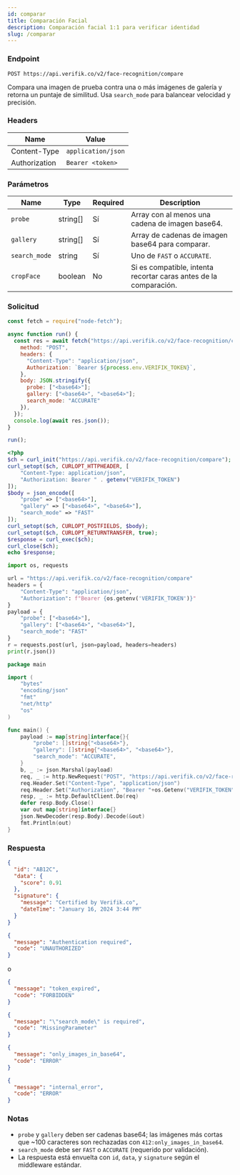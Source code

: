 ```yaml
---
id: comparar
title: Comparación Facial
description: Comparación facial 1:1 para verificar identidad
slug: /comparar
---
```



### Endpoint

```
POST https://api.verifik.co/v2/face-recognition/compare
```

Compara una imagen de prueba contra una o más imágenes de galería y retorna un puntaje de similitud. Usa `search_mode` para balancear velocidad y precisión.

### Headers

| Name | Value |
| --- | --- |
| Content-Type | `application/json` |
| Authorization | `Bearer <token>` |

### Parámetros

| Name | Type | Required | Description |
| --- | --- | --- | --- |
| `probe` | string[] | Sí | Array con al menos una cadena de imagen base64. |
| `gallery` | string[] | Sí | Array de cadenas de imagen base64 para comparar. |
| `search_mode` | string | Sí | Uno de `FAST` o `ACCURATE`. |
| `cropFace` | boolean | No | Si es compatible, intenta recortar caras antes de la comparación. |

### Solicitud

<Tabs>
  <TabItem value="node" label="Node.js">

```javascript
const fetch = require("node-fetch");

async function run() {
  const res = await fetch("https://api.verifik.co/v2/face-recognition/compare", {
    method: "POST",
    headers: {
      "Content-Type": "application/json",
      Authorization: `Bearer ${process.env.VERIFIK_TOKEN}`,
    },
    body: JSON.stringify({
      probe: ["<base64>"];
      gallery: ["<base64>", "<base64>"];
      search_mode: "ACCURATE"
    }),
  });
  console.log(await res.json());
}

run();
```

  </TabItem>
  <TabItem value="php" label="PHP">

```php
<?php
$ch = curl_init("https://api.verifik.co/v2/face-recognition/compare");
curl_setopt($ch, CURLOPT_HTTPHEADER, [
    "Content-Type: application/json",
    "Authorization: Bearer " . getenv("VERIFIK_TOKEN")
]);
$body = json_encode([
    "probe" => ["<base64>"],
    "gallery" => ["<base64>", "<base64>"],
    "search_mode" => "FAST"
]);
curl_setopt($ch, CURLOPT_POSTFIELDS, $body);
curl_setopt($ch, CURLOPT_RETURNTRANSFER, true);
$response = curl_exec($ch);
curl_close($ch);
echo $response;
```

  </TabItem>
  <TabItem value="python" label="Python">

```python
import os, requests

url = "https://api.verifik.co/v2/face-recognition/compare"
headers = {
    "Content-Type": "application/json",
    "Authorization": f"Bearer {os.getenv('VERIFIK_TOKEN')}"
}
payload = {
    "probe": ["<base64>"],
    "gallery": ["<base64>", "<base64>"],
    "search_mode": "FAST"
}
r = requests.post(url, json=payload, headers=headers)
print(r.json())
```

  </TabItem>
  <TabItem value="go" label="Go">

```go
package main

import (
    "bytes"
    "encoding/json"
    "fmt"
    "net/http"
    "os"
)

func main() {
    payload := map[string]interface{}{
        "probe": []string{"<base64>"},
        "gallery": []string{"<base64>", "<base64>"},
        "search_mode": "ACCURATE",
    }
    b, _ := json.Marshal(payload)
    req, _ := http.NewRequest("POST", "https://api.verifik.co/v2/face-recognition/compare", bytes.NewBuffer(b))
    req.Header.Set("Content-Type", "application/json")
    req.Header.Set("Authorization", "Bearer "+os.Getenv("VERIFIK_TOKEN"))
    resp, _ := http.DefaultClient.Do(req)
    defer resp.Body.Close()
    var out map[string]interface{}
    json.NewDecoder(resp.Body).Decode(&out)
    fmt.Println(out)
}
```

  </TabItem>
</Tabs>

### Respuesta

<Tabs>
  <TabItem value="200" label="200">

```json
{
  "id": "AB12C",
  "data": {
    "score": 0.91
  },
  "signature": {
    "message": "Certified by Verifik.co",
    "dateTime": "January 16, 2024 3:44 PM"
  }
}
```

  </TabItem>
  <TabItem value="401-403" label="401/403">

```json
{
  "message": "Authentication required",
  "code": "UNAUTHORIZED"
}
```

o

```json
{
  "message": "token_expired",
  "code": "FORBIDDEN"
}
```

  </TabItem>
  <TabItem value="409" label="409">

```json
{
  "message": "\"search_mode\" is required",
  "code": "MissingParameter"
}
```

  </TabItem>
  <TabItem value="412" label="412">

```json
{
  "message": "only_images_in_base64",
  "code": "ERROR"
}
```

  </TabItem>
  <TabItem value="500" label="500">

```json
{
  "message": "internal_error",
  "code": "ERROR"
}
```

  </TabItem>
</Tabs>

### Notas

- `probe` y `gallery` deben ser cadenas base64; las imágenes más cortas que ~100 caracteres son rechazadas con `412:only_images_in_base64`.
- `search_mode` debe ser `FAST` o `ACCURATE` (requerido por validación).
- La respuesta está envuelta con `id`, `data`, y `signature` según el middleware estándar.

